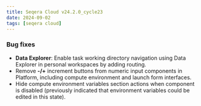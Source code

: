 ```yaml
---
title: Seqera Cloud v24.2.0_cycle23
date: 2024-09-02
tags: [seqera cloud]
---
```


### Bug fixes

- **Data Explorer**: Enable task working directory navigation using Data Explorer in personal workspaces by adding routing.
- Remove **-/+** increment buttons from numeric input components in Platform, including compute environment and launch form interfaces.
- Hide compute environment variables section actions when component is disabled (previously indicated that environment variables could be edited in this state).
